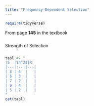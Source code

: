 ```yaml
---
title: "Frequency-Dependent Selection"
---
```


```r
require(tidyverse)
```

<div style = "margin-bottom:25px;">
From page **145** in the textbook
</div>

<div style = "margin-bottom:25px;">
Strength of Selection 
</div>

```r
tabl <- "
|S  |$h^2$|R| 
|---|:--:|---|
| 8 | 4  |   |           
| 6 | 3  |   |          
| 7 | 2  |   |        
| 9 | 4  |   |        
| 5 | 2  |   |        
"
cat(tabl)
```